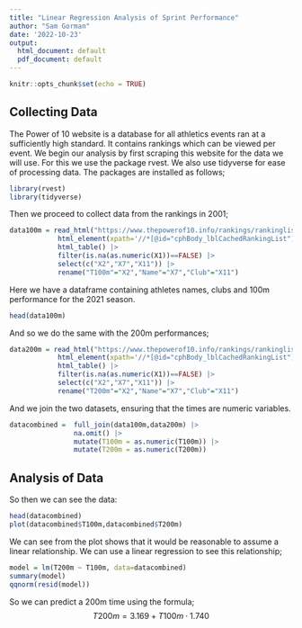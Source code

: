 ```yaml
---
title: "Linear Regression Analysis of Sprint Performance"
author: "Sam Gorman"
date: '2022-10-23'
output:
  html_document: default
  pdf_document: default
---
```


```r
knitr::opts_chunk$set(echo = TRUE)
```

## Collecting Data

The Power of 10 website is a database for all athletics events ran at a sufficiently high standard. It contains rankings which can be viewed per event. We begin our analysis by first scraping this website for the data we will use. For this we use the package rvest. We also use tidyverse for ease of processing data. The packages are installed as follows;

```r
library(rvest)
library(tidyverse)
```

Then we proceed to collect data from the rankings in 2001;

```r
data100m = read_html("https://www.thepowerof10.info/rankings/rankinglist.aspx?event=100&agegroup=ALL&sex=M&year=2021") |> 
            html_element(xpath='//*[@id="cphBody_lblCachedRankingList"]/table') |> 
            html_table() |> 
            filter(is.na(as.numeric(X1))==FALSE) |> 
            select(c("X2","X7","X11")) |> 
            rename("T100m"="X2","Name"="X7","Club"="X11")
```

Here we have a dataframe containing athletes names, clubs and 100m performance for the 2021 season.

```r
head(data100m)
```

And so we do the same with the 200m performances;

```r
data200m = read_html("https://www.thepowerof10.info/rankings/rankinglist.aspx?event=200&agegroup=ALL&sex=M&year=2021") |> 
            html_element(xpath='//*[@id="cphBody_lblCachedRankingList"]/table') |> 
            html_table() |> 
            filter(is.na(as.numeric(X1))==FALSE) |> 
            select(c("X2","X7","X11")) |> 
            rename("T200m"="X2","Name"="X7","Club"="X11")
```

And we join the two datasets, ensuring that the times are numeric variables.

```r
datacombined =  full_join(data100m,data200m) |> 
                na.omit() |> 
                mutate(T100m = as.numeric(T100m)) |> 
                mutate(T200m = as.numeric(T200m))
```

## Analysis of Data

So then we can see the data:

```r
head(datacombined)
plot(datacombined$T100m,datacombined$T200m)
```

We can see from the plot shows that it would be reasonable to assume a linear relationship. We can use a linear regression to see this relationship;

```r
model = lm(T200m ~ T100m, data=datacombined)
summary(model)
qqnorm(resid(model))
```

So we can predict a 200m time using the formula; $$ T200m = 3.169 + T100m \cdot 1.740 $$
